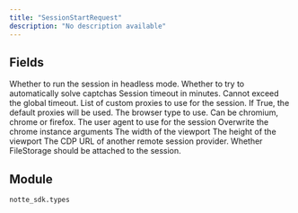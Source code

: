 ```yaml
---
title: "SessionStartRequest"
description: "No description available"
---
```




## Fields

<ParamField path="headless" type="bool" required>
  Whether to run the session in headless mode.
</ParamField>

<ParamField path="solve_captchas" type="bool" required>
  Whether to try to automatically solve captchas
</ParamField>

<ParamField path="timeout_minutes" type="int" required>
  Session timeout in minutes. Cannot exceed the global timeout.
</ParamField>

<ParamField path="proxies" type="UnionType[list[Annotated[UnionType[NotteProxy, ExternalProxy], annotation=NoneType required=True discriminator='type']], bool]" required>
  List of custom proxies to use for the session. If True, the default proxies will be used.
</ParamField>

<ParamField path="browser_type" type="BrowserType" required>
  The browser type to use. Can be chromium, chrome or firefox.
</ParamField>

<ParamField path="user_agent" type="UnionType[str, None]" required>
  The user agent to use for the session
</ParamField>

<ParamField path="chrome_args" type="UnionType[list[str], None]" required>
  Overwrite the chrome instance arguments
</ParamField>

<ParamField path="viewport_width" type="UnionType[int, None]" required>
  The width of the viewport
</ParamField>

<ParamField path="viewport_height" type="UnionType[int, None]" required>
  The height of the viewport
</ParamField>

<ParamField path="cdp_url" type="UnionType[str, None]" required>
  The CDP URL of another remote session provider.
</ParamField>

<ParamField path="use_file_storage" type="bool" required>
  Whether FileStorage should be attached to the session.
</ParamField>


## Module

`notte_sdk.types`
